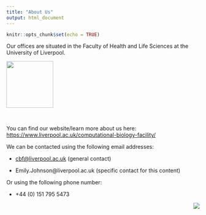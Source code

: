 ```yaml
---
title: "About Us"
output: html_document
---
```


```r
knitr::opts_chunk$set(echo = TRUE)
```

Our offices are situated in the Faculty of Health and Life Sciences at the University of Liverpool.

![](images/uni_liverpool.png){width="122"}

<br>

You can find our website/learn more about us here: <https://www.liverpool.ac.uk/computational-biology-facility/>

We can be contacted using the following email addresses:

-   [cbf\@liverpool.ac.uk](mailto:cbf@liverpool.ac.uk) (general contact)

-   Emily.Johnson\@liverpool.ac.uk (specific contact for this content)

Or using the following phone number:

-   +44 (0) 151 795 5473

<img src="./images/logo.png" style="float: right;"/>
